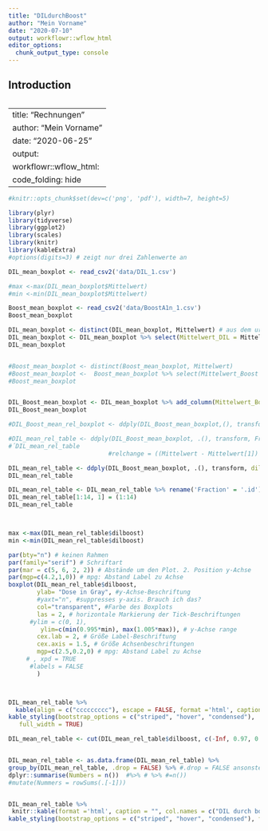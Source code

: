```yaml
---
title: "DILdurchBoost"
author: "Mein Vorname"
date: "2020-07-10"
output: workflowr::wflow_html
editor_options:
  chunk_output_type: console
---
```


## Introduction

```r

```


---
title: "Rechnungen"
author: "Mein Vorname"
date: "2020-06-25"
output: 
  workflowr::wflow_html:
    code_folding: hide
---


```r

#knitr::opts_chunk$set(dev=c('png', 'pdf'), width=7, height=5)

```


```r
library(plyr)
library(tidyverse)
library(ggplot2)
library(scales)
library(knitr)
library(kableExtra)
#options(digits=3) # zeigt nur drei Zahlenwerte an

DIL_mean_boxplot <- read_csv2('data/DIL_1.csv')

#max <-max(DIL_mean_boxplot$Mittelwert)
#min <-min(DIL_mean_boxplot$Mittelwert)

Boost_mean_boxplot <- read_csv2('data/BoostA1n_1.csv')
Boost_mean_boxplot 

DIL_mean_boxplot <- distinct(DIL_mean_boxplot, Mittelwert) # aus dem ursprünglichen tibble wird nur die column Mittelwert behalten
DIL_mean_boxplot <- DIL_mean_boxplot %>% select(Mittelwert_DIL = Mittelwert)
DIL_mean_boxplot


#Boost_mean_boxplot <- distinct(Boost_mean_boxplot, Mittelwert)
#Boost_mean_boxplot <-  Boost_mean_boxplot %>% select(Mittelwert_Boost = Mittelwert)
#Boost_mean_boxplot


DIL_Boost_mean_boxplot <- DIL_mean_boxplot %>% add_column(Mittelwert_Boost = Boost_mean_boxplot$Mittelwert)
DIL_Boost_mean_boxplot

#DIL_Boost_mean_rel_boxplot <- ddply(DIL_Boost_mean_boxplot,(), transform, Mittelwert.1 = (DIL_mean_boxplot / Boost_mean_boxplot[1]))

#DIL_mean_rel_table <- ddply(DIL_Boost_mean_boxplot, .(), transform, Fraction = 1:14) # adding column with fraction
#´DIL_mean_rel_table                            
                            #relchange = ((Mittelwert - Mittelwert[1]) / Mittelwert[1]) * 100) 

DIL_mean_rel_table <- ddply(DIL_Boost_mean_boxplot, .(), transform, dilboost = (Mittelwert_DIL/ Mittelwert_Boost[1])) 
DIL_mean_rel_table

DIL_mean_rel_table <- DIL_mean_rel_table %>% rename('Fraction' = '.id') #renmae column '.id' with 'Fraction'
DIL_mean_rel_table[1:14, 1] = (1:14) 
DIL_mean_rel_table



max <-max(DIL_mean_rel_table$dilboost)
min <-min(DIL_mean_rel_table$dilboost)

par(bty="n") # keinen Rahmen
par(family="serif") # Schriftart
par(mar = c(5, 6, 2, 2)) # Abstände um den Plot. 2. Position y-Achse
par(mgp=c(4.2,1,0)) # mpg: Abstand Label zu Achse
boxplot(DIL_mean_rel_table$dilboost, 
        ylab= "Dose in Gray", #y-Achse-Beschriftung  
        #yaxt="n", #suppresses y-axis. Brauch ich das? 
        col="transparent", #Farbe des Boxplots
        las = 2, # horizontale Markierung der Tick-Beschriftungen
      #ylim = c(0, 1),
         ylim=c(min(0.995*min), max(1.005*max)), # y-Achse range
        cex.lab = 2, # Größe Label-Beschriftung
        cex.axis = 1.5, # Größe Achsenbeschriftungen
        mgp=c(2.5,0.2,0) # mpg: Abstand Label zu Achse
     # , xpd = TRUE
      #labels = FALSE
        )



DIL_mean_rel_table %>%
  kable(align = c("ccccccccc"), escape = FALSE, format ='html', caption = "DIL durch Boost[1") %>%
kable_styling(bootstrap_options = c("striped", "hover", "condensed"), 
   full_width = TRUE) 

DIL_mean_rel_table <- cut(DIL_mean_rel_table$dilboost, c(-Inf, 0.97, 0.98, 0.99, 1.00, 1.01, 1.02, 1.03, Inf), labels=c('<97%', '97-98%', '98-99%', '99-100%', '100-101%', '101-102%', '102-103%', '>103%'))  # benutzt dplyr, 7 Intervalle 


DIL_mean_rel_table <- as.data.frame(DIL_mean_rel_table) %>%  
group_by(DIL_mean_rel_table, .drop = FALSE) %>% #.drop = FALSE ansonsten Fehlermeldung, weil  empty categories are dropped by default. You can change this behavior by adding .drop = FALSE
dplyr::summarise(Numbers = n())  #%>% # %>% #=n())   
#mutate(Nummers = rowSums(.[-1]))


DIL_mean_rel_table %>%
 knitr::kable(format ='html', caption = "", col.names = c("DIL durch boost_1", "Numbers")) %>%
kable_styling(bootstrap_options = c("striped", "hover", "condensed"), full_width = FALSE) 









```





